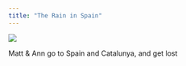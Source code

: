 ```yaml
---
title: "The Rain in Spain"
---
```


![](assets/profile.jpg){style="image-shape: round"}

Matt & Ann go to Spain and Catalunya, and get lost
